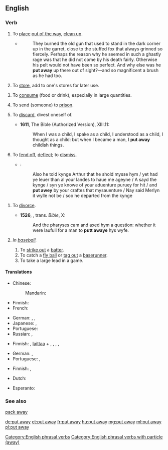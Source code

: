 {{also|putaway}}
==English==

===Verb===
{{head|en|verb|head=[[put]] [[away]]}}

#{{lb|en|transitive}} To [[place]] [[out of the way]], [[clean up]].
#:{{ux|en|Please '''put away''' the tools when you {{nowrap|are finished.}}&emsp; {{nowrap|I '''put''' the clothes '''away''' so as to neaten the room.}}}}
#*{{RQ:RJfrs AmtrPqr|1|030}}
#*:They burned the old gun that used to stand in the dark corner up in the garret, close to the stuffed fox that always grinned so fiercely. Perhaps the reason why he seemed in such a ghastly rage was that he did not come by his death fairly. Otherwise his pelt would not have been so perfect. And why else was he '''put away''' up there out of sight?&mdash;and so magnificent a brush as he had too.
#{{lb|en|transitive}} To [[store]], add to one's stores for later use.
#:{{ux|en|Preparing for the worst, they '''put away''' food for the winter.}}
#{{lb|en|transitive|colloquial}} To [[consume]] (food or drink), especially in large quantities.
#:{{ux|en|You wouldn't think such a small person could '''put away''' so much food.}}
#{{lb|en|transitive}} To send (someone) to [[prison]].
#:{{ux|en|He was convicted and they '''put''' him '''away''' for 10 years.}}
#{{lb|en|transitive|now|_|formal|_|or|_|literary}} To [[discard]], divest oneself of.
#*'''1611''', The Bible (Authorized Version), {{w|First Epistle to the Corinthians|1&nbsp;Corinthians}} XIII.11:
#*:When I was a child, I spake as a child, I understood as a child, I thought as a child: but when I became a man, I '''put away''' childish things.
#{{lb|en|obsolete|transitive}} To [[fend off]], [[deflect]]; to [[dismiss]].
#*{{RQ:Mlry MrtDrthr|6.1|2|IV|j}}:
#*:Also he told kynge Arthur that he shold mysse hym / yet had ye leuer than al your landes to haue me ageyne / A sayd the kynge / syn ye knowe of your aduenture puruey for hit / and '''put awey''' by your craftes that mysauenture / Nay said Merlyn it wylle not be / soo he departed from the kynge
<!--Prior quote:#*:A sayd the kynge, syn ye knowe of your aduenture puruey for hit, and '''put awey''' by your craftes that mysauenture.-->
#{{lb|en|archaic|transitive}} To [[divorce]].
#*'''1526''', {{w|William Tyndale}}, trans. ''Bible'', {{w|Gospel of Mark|Mark}} X:
#*:And the pharyses cam and axed hym a question: whether it were laufull for a man to '''putt awaye''' hys wyfe.
#{{lb|en|heading}} ''In [[baseball]].'' 
## To [[strike out]] a [[batter]].
## To catch a [[fly ball]] or [[tag out]] a [[baserunner]].
## To take a large lead in a game.

====Translations====
{{trans-top|to place out of the way}}
* Chinese:
*: Mandarin: {{t+|cmn|收拾|tr=shōushí|sc=Hani}}
* Finnish: {{t|fi|paikoilleen|alt=panna paikoilleen}}
* French: {{t+|fr|ranger}}
{{trans-mid}}
* German: {{t+|de|wegräumen}}, {{t+|de|weglegen}}, {{t+|de|aufräumen}}
* Japanese: {{t|ja|片付ける|tr=かたづける, katazukeru|sc=Jpan}}, {{t|ja|しまう|tr=shimau|sc=Jpan}}
* Portuguese: {{t+|pt|guardar}}
* Russian: {{t+|ru|убирать|impf|tr=ubirátʹ|sc=Cyrl}}, {{t+|ru|убрать|pf|tr=ubrátʹ|sc=Cyrl}}
{{trans-bottom}}

{{trans-top|to store for later use}}
* Finnish: {{t+|fi|panna}}, [[laittaa#Finnish|laittaa]] + {{t|fi|talteen}}, {{t|fi|syrjään}}, {{t|fi|sivuun}}, {{t|fi|säästöön}} {{qualifier|any combination will do}}, {{t+|fi|säästää}}
{{trans-mid}}
* German: {{t+|de|weglegen}}, {{t|de|zurücklegen }}
* Portuguese: {{t|pt|estocar}}, {{t+|pt|armazenar}}
{{trans-bottom}}

{{trans-top|to consume in large quantities}}
* Finnish: {{t+|fi|ahmia}}, {{t+|fi|törsätä}}
{{trans-mid}}
{{trans-bottom}}

{{checktrans-top}}
* Dutch: {{t+check|nl|wegzetten}}
{{trans-mid}}
* Esperanto: {{t-check|eo|formeti}}
{{trans-bottom}}

===See also===
[[pack away]]

[[Category:English phrasal verbs]]
[[Category:English phrasal verbs with particle (away)]]

[[de:put away]]
[[et:put away]]
[[fr:put away]]
[[hu:put away]]
[[mg:put away]]
[[ml:put away]]
[[pl:put away]]